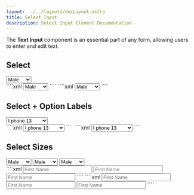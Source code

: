 ```yaml
---
layout: ../../layouts/docLayout.astro
title: Select Input
description: Select Input Element Documentation
---
```



The **Text Input** component is an essential part of any form, allowing users to enter and edit text.

## Select

<Tabs>
    <TabItem label="Preview">
        <Card>
            <div class="flex lg:w-1/2 mx-auto justify-center">
                <select class="form-input">
                    <option value="male">Male</option>
                    <option value="female">Female</option>
                </select>
            </div>
        </Card>
    </TabItem>
    <TabItem label="HTML">
        ````xml
        <select class="form-input">
            <option value="male">Male</option>
            <option value="female">Female</option>
        </select>
        ````
    </TabItem>
    <TabItem label="JSX">
        ````xml
        <select className="form-input">
            <option value="male">Male</option>
            <option value="female">Female</option>
        </select>
        ````
    </TabItem>
</Tabs>

## Select + Option Labels

<Tabs>
    <TabItem label="Preview">
        <Card>
            <div class="flex lg:w-1/2 mx-auto justify-center">
                <select class="form-input">
                    <optgroup label="Apple">
                        <option value="13">I phone 13</option>
                        <option value="14">I phone 14</option>
                        <option value="15">I phone 15</option>
                        <option value="16">I phone 16</option>
                    </optgroup>
                    <optgroup label="Samsung">
                        <option value="20">Galaxy S-20</option>
                        <option value="21">Galaxy S-21</option>
                        <option value="23">Galaxy S-23</option>
                        <option value="24">Galaxy S-24</option>
                    </optgroup>
                </select>
            </div>
        </Card>
    </TabItem>
    <TabItem label="HTML">
        ````xml
        <select class="form-input">
            <optgroup label="Apple">
                <option value="13">I phone 13</option>
                <option value="14">I phone 14</option>
                <!-- Other Options -->
            </optgroup>
            <optgroup label="Samsung">
                <option value="20">Galaxy S-20</option>
                <option value="21">Galaxy S-21</option>
                <!-- Other Options -->
            </optgroup>
        </select>
        ````
    </TabItem>
    <TabItem label="JSX">
        ````xml
        <select className="form-input">
            <optgroup label="Apple">
                <option value="13">I phone 13</option>
                <option value="14">I phone 14</option>
                <!-- Other Options -->
            </optgroup>
            <optgroup label="Samsung">
                <option value="20">Galaxy S-20</option>
                <option value="21">Galaxy S-21</option>
                <!-- Other Options -->
            </optgroup>
        </select>
        ````
    </TabItem>
</Tabs>

## Select Sizes

<Tabs>
    <TabItem label="Preview">
        <Card>
            <div class="space-y-4 lg:w-1/2 mx-auto">
                <select class="form-input input-sm">
                    <option value="male">Male</option>
                    <option value="female">Female</option>
                </select>
                <select class="form-input">
                    <option value="male">Male</option>
                    <option value="female">Female</option>
                </select>
                <select class="form-input input-lg">
                    <option value="male">Male</option>
                    <option value="female">Female</option>
                </select>
            </div>
        </Card>
    </TabItem>
    <TabItem label="HTML">
        ````xml
        <input type="text" class="form-input input-sm" placeholder="First Name"/>
        <input type="text" class="form-input" placeholder="First Name"/>
        <input type="text" class="form-input input-lg" placeholder="First Name"/>
        ````
    </TabItem>
    <TabItem label="JSX">
        ````xml
        <input type="text" className="form-input input-sm" placeholder="First Name"/>
        <input type="text" className="form-input" placeholder="First Name"/>
        <input type="text" className="form-input input-lg" placeholder="First Name"/>
        ````
    </TabItem>
</Tabs>